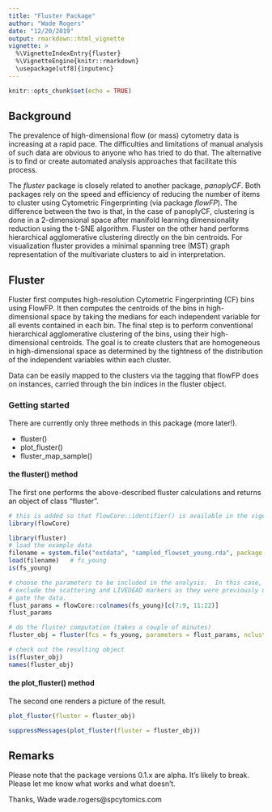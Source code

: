 ```yaml
---
title: "Fluster Package"
author: "Wade Rogers"
date: "12/20/2019"
output: rmarkdown::html_vignette
vignette: >
  %\VignetteIndexEntry{fluster}
  %\VignetteEngine{knitr::rmarkdown}
  \usepackage[utf8]{inputenc}
---
```


```r
knitr::opts_chunk$set(echo = TRUE)
```

## Background

The prevalence of high-dimensional flow (or mass) cytometry data is increasing at a rapid pace.
The difficulties and limitations of manual analysis of such data are obvious to anyone who has
tried to do that.  The alternative is to find or create automated analysis approaches that
facilitate this process.

The *fluster* package is closely related to another package, *panoplyCF*.  Both packages 
rely on the speed and efficiency of reducing the number of items to cluster using 
Cytometric Fingerprinting (via package *flowFP*).  The difference between the two is that,
in the case of panoplyCF, clustering is done in a 2-dimensional space after 
manifold learning dimensionality reduction using the t-SNE algorithm.  Fluster on the
other hand performs hierarchical agglomerative clustering directly on the bin centroids.
For visualization fluster provides a minimal spanning tree (MST) graph representation of
the multivariate clusters to aid in interpretation.

## Fluster
Fluster first computes high-resolution 
Cytometric Fingerprinting (CF) bins using FlowFP.  It then computes the centroids of the bins
in high-dimensional space by taking the medians for each independent variable for all
events contained in each bin. The final step is to perform conventional hierarchical agglomerative clustering of the
bins, using their high-dimensional centroids.  The goal is to create clusters
that are homogeneous in high-dimensional space as determined by the tightness of 
the distribution of the independent variables within each cluster.

Data can be easily mapped to the clusters via the tagging that flowFP does on instances,
carried through the bin indices in the fluster object.

### Getting started

There are currently only three methods in this package (more later!).

* fluster()
* plot_fluster()
* fluster_map_sample()

#### the fluster() method
The first one performs the above-described fluster calculations and returns an object of class "fluster".

```r
# this is added so that flowCore::identifier() is available in the vigette environment
library(flowCore)
```

```r
library(fluster)
# load the example data
filename = system.file("extdata", "sampled_flowset_young.rda", package = "fluster")
load(filename)   # fs_young
is(fs_young)

# choose the parameters to be included in the analysis.  In this case,
# exclude the scattering and LIVEDEAD markers as they were previously used to
# gate the data.
flust_params = flowCore::colnames(fs_young)[c(7:9, 11:22)]
flust_params

# do the fluster computation (takes a couple of minutes)
fluster_obj = fluster(fcs = fs_young, parameters = flust_params, nclust = NULL)

# check out the resulting object
is(fluster_obj)
names(fluster_obj)
```

#### the plot_fluster() method
The second one renders a picture of the result.

```r
plot_fluster(fluster = fluster_obj)
```

```r

suppressMessages(plot_fluster(fluster = fluster_obj))
```

## Remarks
Please note that the package versions 0.1.x are alpha.  It's likely to break.  Please let 
me know what works and what doesn't.

Thanks,
Wade
wade.rogers@spcytomics.com


